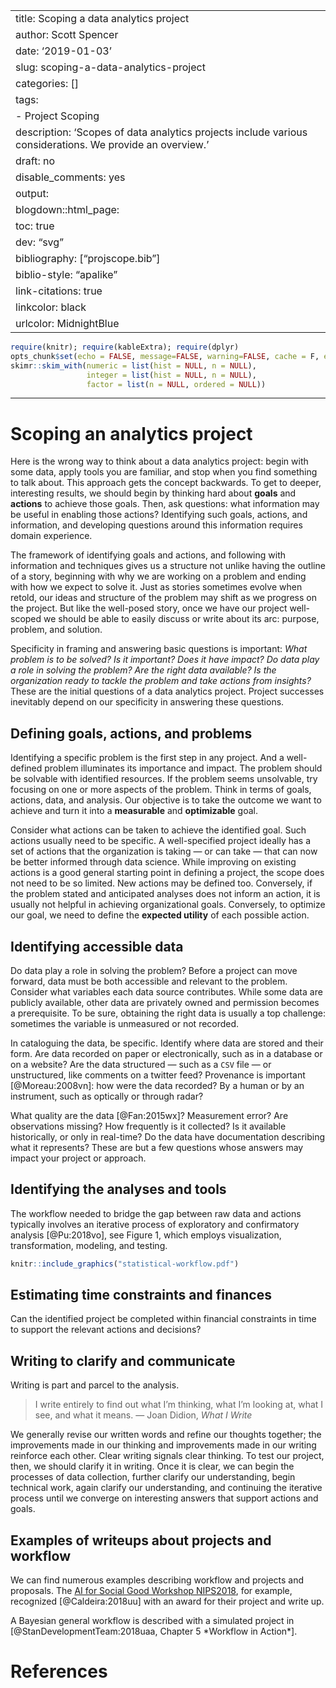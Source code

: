 
---
title: Scoping a data analytics project
author: Scott Spencer
date: '2019-01-03'
slug: scoping-a-data-analytics-project
categories: []
tags:
  - Project Scoping
description: 'Scopes of data analytics projects include various considerations. We provide an overview.'
draft: no
disable_comments: yes
output:
  blogdown::html_page:
    toc: true
    dev: "svg"
bibliography: ["projscope.bib"]
biblio-style: "apalike"
link-citations: true
linkcolor: black
urlcolor: MidnightBlue
---


```r
require(knitr); require(kableExtra); require(dplyr)
opts_chunk$set(echo = FALSE, message=FALSE, warning=FALSE, cache = F, eval=T)
skimr::skim_with(numeric = list(hist = NULL, n = NULL), 
                 integer = list(hist = NULL, n = NULL), 
                 factor = list(n = NULL, ordered = NULL))
```

------  

# Scoping an analytics project

Here is the wrong way to think about a data analytics project: begin with some data, apply tools you are familiar, and stop when you find something to talk about. This approach gets the concept backwards. To get to deeper, interesting results, we should begin by thinking hard about **goals** and **actions** to achieve those goals. Then, ask questions: what information may be useful in enabling those actions? Identifying such goals, actions, and information, and developing questions around this information requires domain experience.

The framework of identifying goals and actions, and following with information and techniques gives us a structure not unlike having the outline of a story, beginning with why we are working on a problem and ending with how we expect to solve it. Just as stories sometimes evolve when retold, our ideas and structure of the problem may shift as we progress on the project. But like the well-posed story, once we have our project well-scoped we should be able to easily discuss or write about its arc: purpose, problem, and solution.

Specificity in framing and answering basic questions is important: *What problem is to be solved? Is it important? Does it have impact? Do data play a role in solving the problem? Are the right data available? Is the organization ready to tackle the problem and take actions from insights?* These are the initial questions of a data analytics project. Project successes inevitably depend on our specificity in answering these questions.

## Defining goals, actions, and problems

Identifying a specific problem is the first step in any project. And a well-defined problem illuminates its importance and impact. The problem should be solvable with identified resources. If the problem seems unsolvable, try focusing on one or more aspects of the problem. Think in terms of goals, actions, data, and analysis. Our objective is to take the outcome we want to achieve and turn it into a **measurable** and **optimizable** goal.

Consider what actions can be taken to achieve the identified goal. Such actions usually need to be specific. A well-specified project ideally has a set of actions that the organization is taking --- or can take --- that can now be better informed through data science. While improving on existing actions is a good general starting point in defining a project, the scope does not need to be so limited. New actions may be defined too. Conversely, if the problem stated and anticipated analyses does not inform an action, it is usually not helpful in achieving organizational goals. Conversely, to optimize our goal, we need to define the **expected utility** of each possible action.

## Identifying accessible data

Do data play a role in solving the problem? Before a project can move forward, data must be both accessible and relevant to the problem. Consider what variables each data source contributes. While some data are publicly available, other data are privately owned and permission becomes a prerequisite. To be sure, obtaining the right data is usually a top challenge: sometimes the variable is unmeasured or not recorded.

In cataloguing the data, be specific. Identify where data are stored and their form. Are data recorded on paper or electronically, such as in a database or on a website? Are the data structured --- such as a `CSV` file --- or unstructured, like comments on a twitter feed? Provenance is important [@Moreau:2008vn]: how were the data recorded? By a human or by an instrument, such as optically or through radar? 

What quality are the data [@Fan:2015wx]? Measurement error? Are observations missing? How frequently is it collected? Is it available historically, or only in real-time? Do the data have documentation describing what it represents? These are but a few questions whose answers may impact your project or approach. 

## Identifying the analyses and tools

The workflow needed to bridge the gap between raw data and actions typically involves an iterative process of exploratory and confirmatory analysis [@Pu:2018vo], see Figure 1, which employs visualization, transformation, modeling, and testing.

```r
knitr::include_graphics("statistical-workflow.pdf")
```

## Estimating time constraints and finances

Can the identified project be completed within financial constraints in time to support the relevant actions and decisions?

## Writing to clarify and communicate

Writing is part and parcel to the analysis.

> I write entirely to find out what I'm thinking, what I'm looking at, what I see, and what it means.
> --- Joan Didion, *What I Write*


We generally revise our written words and refine our thoughts together; the improvements made in our thinking and improvements made in our writing reinforce each other. Clear writing signals clear thinking. To test our project, then, we should clarify it in writing. Once it is clear, we can begin the processes of data collection, further clarify our understanding, begin technical work, again clarify our understanding, and continuing the iterative process until we converge on interesting answers that support actions and goals.

## Examples of writeups about projects and workflow

We can find numerous examples describing workflow and projects and proposals. The [AI for Social Good Workshop NIPS2018](https://aiforsocialgood.github.io/2018/acceptedpapers.htm), for example, recognized [@Caldeira:2018uu] with an award for their project and write up. 

A Bayesian general workflow is described with a simulated project in [@StanDevelopmentTeam:2018uaa, Chapter 5 *Workflow in Action*].

# References {-}

